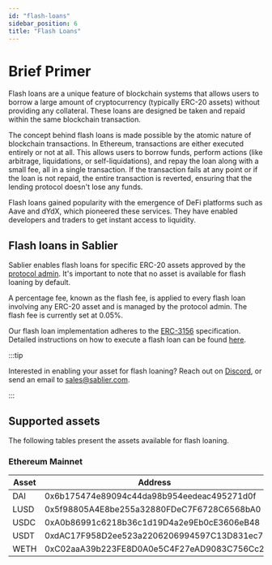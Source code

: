 ```yaml
---
id: "flash-loans"
sidebar_position: 6
title: "Flash Loans"
---
```



# Brief Primer

Flash loans are a unique feature of blockchain systems that allows users to borrow a large amount of cryptocurrency
(typically ERC-20 assets) without providing any collateral. These loans are designed be taken and repaid within the same
blockchain transaction.

The concept behind flash loans is made possible by the atomic nature of blockchain transactions. In Ethereum,
transactions are either executed entirely or not at all. This allows users to borrow funds, perform actions (like
arbitrage, liquidations, or self-liquidations), and repay the loan along with a small fee, all in a single transaction.
If the transaction fails at any point or if the loan is not repaid, the entire transaction is reverted, ensuring that
the lending protocol doesn't lose any funds.

Flash loans gained popularity with the emergence of DeFi platforms such as Aave and dYdX, which pioneered these
services. They have enabled developers and traders to get instant access to liquidity.

## Flash loans in Sablier

Sablier enables flash loans for specific ERC-20 assets approved by the [protocol admin](/concepts/governance). It's
important to note that no asset is available for flash loaning by default.

A percentage fee, known as the flash fee, is applied to every flash loan involving any ERC-20 asset and is managed by
the protocol admin. The flash fee is currently set at 0.05%.

Our flash loan implementation adheres to the [ERC-3156](https://eips.ethereum.org/EIPS/eip-3156) specification. Detailed
instructions on how to execute a flash loan can be found [here](/contracts/v2/guides/flash-loans).

:::tip

Interested in enabling your asset for flash loaning? Reach out on <a href={links.discord}>Discord</a>, or send an email
to [sales@sablier.com](mailto:sales@sablier.com).

:::

## Supported assets

The following tables present the assets available for flash loaning.

### Ethereum Mainnet

| Asset | Address                                    |
| ----- | ------------------------------------------ |
| DAI   | 0x6b175474e89094c44da98b954eedeac495271d0f |
| LUSD  | 0x5f98805A4E8be255a32880FDeC7F6728C6568bA0 |
| USDC  | 0xA0b86991c6218b36c1d19D4a2e9Eb0cE3606eB48 |
| USDT  | 0xdAC17F958D2ee523a2206206994597C13D831ec7 |
| WETH  | 0xC02aaA39b223FE8D0A0e5C4F27eAD9083C756Cc2 |
